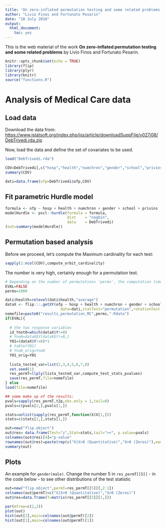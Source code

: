 ```yaml
---
title: 'On zero-inflated permutation testing and some related problems: web material'
author: "Livio Finos and Fortunato Pesarin"
date: "28 July 2018"
output: 
  html_document: 
    toc: yes
---
```


This is the web material of the work **On zero-inflated permutation testing and some
related problems** by Livio Finos and Fortunato Pesarin.

```r
knitr::opts_chunk$set(echo = TRUE)
library(flip)
library(plyr)
library(knitr)
source("functions.R")
```

# Analysis of Medical Care data

## Load data
Download the data from:
<https://www.jstatsoft.org/index.php/jss/article/downloadSuppFile/v027i08/DebTrivedi.rda.zip>

Now, load the data and define the set of covariates to be used.
```r
load("DebTrivedi.rda")

COV=DebTrivedi[,c("hosp","health","numchron","gender","school","privins")]
summary(COV)

dati=data.frame(ofp=DebTrivedi$ofp,COV)
```

## Fit parametric Hurdle model

```r
formula <- ofp ~ hosp + health + numchron + gender + school + privins
modelHurdle <- pscl::hurdle(formula = formula,
                            dist    = "negbin",
                            data    = DebTrivedi)
(out=summary(modelHurdle))

```

## Permutation based analysis


Before we proceed, let's compute the Maximum cardinality for each test:

```r
sapply(1:ncol(COV),compute_orbit_cardinality)
```

The number is very high, certainly enough for a permutation test.

```r
# Depending on the number of permutations 'perms', the computation time can be very high, set EVAL=TRUE (here below) to run the analysis
EVAL=FALSE
perms=1000

dati$health=relevel(dati$health,"average")
dataX <- flip:::.getXY(ofp ~ hosp + health + numchron + gender + school + privins,
                         data=dati,statTest="permutation",rotationTest = FALSE)
nomefile=paste0("results_permutation_MC",perms,".Rdata")
if(EVAL){
  
  # the two response variables
  id_Ynot0=which(dataX$Y!=0)
  # Yno0=dataX$Y[dataX$Y!=0,]
  Y01=(dataX$Y!=0)*1
  # table(Y01)
  # Yno0_orig=Yno0
  Y01_orig=Y01
  
  lista_tested_var=list(2,3,4,5,6,7,8)
  set.seed(1)
  res_permT=llply(lista_tested_var,compute_test_stats_pvalues)
  save(res_permT,file=nomefile)
} else
load(file=nomefile)

## some make up of the results:
pvals=sapply(res_permT,t2p,obs.only = 1,tail=0)
pvals=c(pvals[2,],pvals[1,])

stats=unlist(sapply(res_permT,function(X)X[1,]))
stats=c(stats[2,],stats[1,])

out=new("flip.object")
out@res= data.frame(Test="z",Stat=stats,tail="><", p.value=pvals)
colnames(out@res)[4]="p-value"
rownames(out@res)=paste(rep(c("X|X>0 (Quantitative)","X>0 (Zeros)"),each=7),colnames(dataX$X)[-1],sep=":")
summary(out)
```




## Plots
An example for `gender(male)`. Change the number 5 in `res_permT[[5]]` - in the code below - to see other distributions of the test statistic

```r
out=new("flip.object",permT=res_permT[[5]][,2:1])
colnames(out@permT)=c("X|X>0 (Quantitative)","X>0 (Zeros)")
out@res=data.frame(T=matrix(res_permT[[5]][1,]))

par(mfrow=c(2,2))
plot(out)
hist(out[2],main=colnames(out@permT)[2])
hist(out[1],main=colnames(out@permT)[1])
```